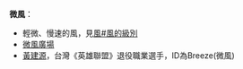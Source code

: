 '''微風'''：

*輕微、慢速的風，見[[風#風的級別|風#風的級別]]
*[[微風廣場|微風廣場]]
*[[黃建源|黃建源]]，台灣《英雄聯盟》退役職業選手，ID為Breeze(微風)
{{disambig|Cat=二字消歧義}}